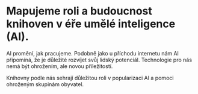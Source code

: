 # Mapujeme roli a budoucnost knihoven v éře <span className="text-primary-700">umělé inteligence</span> (AI).

AI promění, jak pracujeme. Podobně jako u příchodu internetu nám AI připomíná, že je důležité rozvíjet svůj lidský potenciál. Technologie pro nás nemá být ohrožením, ale novou příležitostí.

Knihovny podle nás sehrají důležitou roli v popularizaci AI a pomoci ohroženým skupinám obyvatel.
